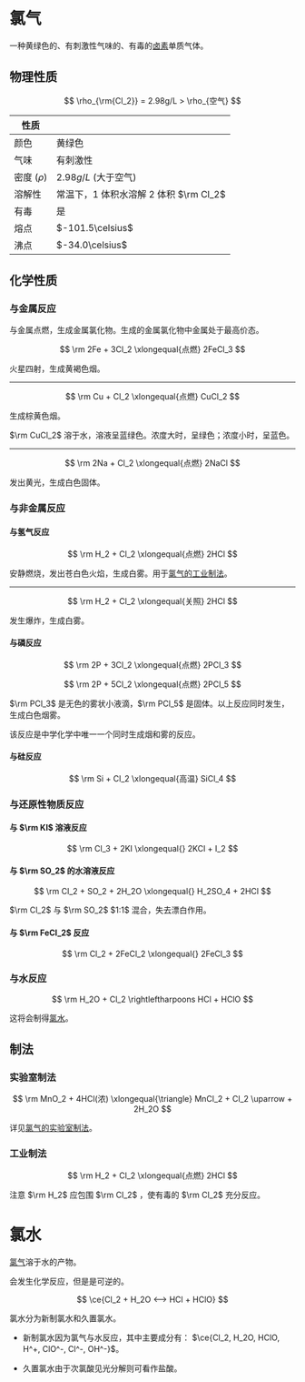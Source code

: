 
# 氯气

一种黄绿色的、有刺激性气味的、有毒的[卤素](/substances/elements/halogen/halogen)单质气体。

## 物理性质

$$
\rho_{\rm{Cl_2}} = 2.98g/L > \rho_{空气}
$$

| 性质          |                                        |
| ------------- | -------------------------------------- |
| 颜色          | 黄绿色                                 |
| 气味          | 有刺激性                               |
| 密度 ($\rho$) | $2.98g/L$ (大于空气)                   |
| 溶解性        | 常温下，1 体积水溶解 2 体积 $\rm Cl_2$ |
| 有毒          | 是                                     |
| 熔点          | $-101.5\celsius$                       |
| 沸点          | $-34.0\celsius$                        |

## 化学性质

### 与金属反应

与金属点燃，生成金属氯化物。生成的金属氯化物中金属处于最高价态。

$$
\rm
2Fe + 3Cl_2 \xlongequal{点燃} 2FeCl_3
$$

火星四射，生成黄褐色烟。

---

$$
\rm
Cu + Cl_2 \xlongequal{点燃} CuCl_2
$$

生成棕黄色烟。

$\rm CuCl_2$ 溶于水，溶液呈蓝绿色。浓度大时，呈绿色；浓度小时，呈蓝色。

---

$$
\rm
2Na + Cl_2 \xlongequal{点燃} 2NaCl
$$

发出黄光，生成白色固体。

### 与非金属反应

#### 与氢气反应

$$
\rm
H_2 + Cl_2 \xlongequal{点燃} 2HCl
$$

安静燃烧，发出苍白色火焰，生成白雾。用于[氯气的工业制法](/substances/chlorine-gas#工业制法)。

---

$$
\rm
H_2 + Cl_2 \xlongequal{关照} 2HCl
$$

发生爆炸，生成白雾。

#### 与磷反应

$$
\rm
2P + 3Cl_2 \xlongequal{点燃} 2PCl_3
$$

$$
\rm
2P + 5Cl_2 \xlongequal{点燃} 2PCl_5
$$

$\rm PCl_3$ 是无色的雾状小液滴，$\rm PCl_5$ 是固体。以上反应同时发生，生成白色烟雾。

<Callout type="warning">
  该反应是中学化学中唯一一个同时生成烟和雾的反应。
</Callout>

#### 与硅反应

$$
\rm
Si + Cl_2 \xlongequal{高温} SiCl_4
$$

### 与还原性物质反应

#### 与 $\rm KI$ 溶液反应

$$
\rm
Cl_3 + 2KI \xlongequal{} 2KCl + I_2
$$

#### 与 $\rm SO_2$ 的水溶液反应

$$
\rm
Cl_2 + SO_2 + 2H_2O \xlongequal{} H_2SO_4 + 2HCl
$$

<Callout type="warning">
  $\rm Cl_2$ 与 $\rm SO_2$ $1:1$ 混合，失去漂白作用。
</Callout>

#### 与 $\rm FeCl_2$ 反应

$$
\rm
Cl_2 + 2FeCl_2 \xlongequal{} 2FeCl_3
$$

### 与水反应

$$
\rm
H_2O + Cl_2 \rightleftharpoons HCl + HClO
$$

这将会制得[氯水](#氯水)。

## 制法

### 实验室制法

$$
\rm
MnO_2 + 4HCl(浓) \xlongequal{\triangle} MnCl_2 + Cl_2 \uparrow + 2H_2O
$$

详见[氯气的实验室制法](/experiments/instances/laboratory-preparation-of-chlorine-gas)。

### 工业制法

$$
\rm
H_2 + Cl_2 \xlongequal{点燃} 2HCl
$$

注意 $\rm H_2$ 应包围 $\rm Cl_2$ ，使有毒的 $\rm Cl_2$ 充分反应。

# 氯水

[氯气](#氯气)溶于水的产物。

会发生化学反应，但是是可逆的。

$$ \ce{Cl_2 + H_2O <--> HCl + HClO} $$

氯水分为新制氯水和久置氯水。

- 新制氯水因为氯气与水反应，其中主要成分有： $\ce{Cl_2, H_2O, HClO, H^+, ClO^-, Cl^-, OH^-}$。

- 久置氯水由于次氯酸见光分解则可看作盐酸。

